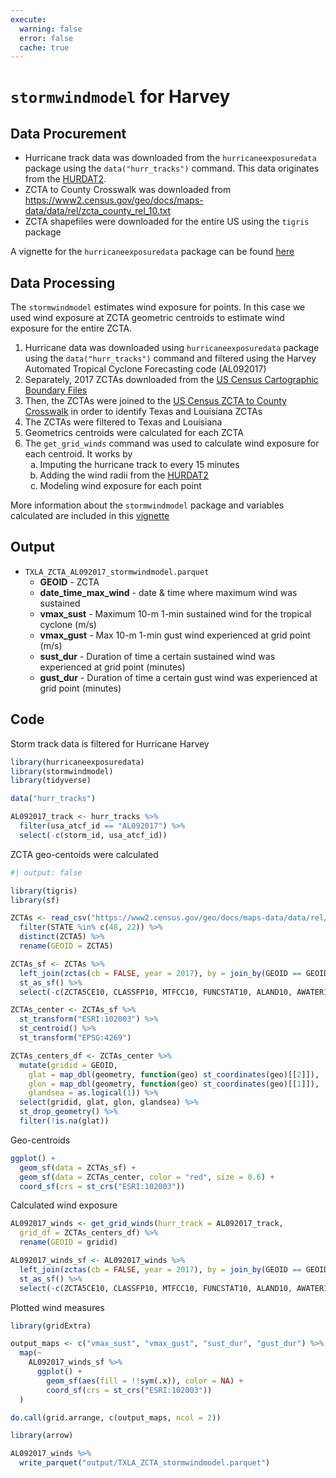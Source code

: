 ```yaml
---
execute:
  warning: false
  error: false
  cache: true
---
```


# `stormwindmodel` for Harvey

## Data Procurement

*   Hurricane track data was downloaded from the `hurricaneexposuredata` package using the `data("hurr_tracks")` command. This data originates from the [HURDAT2](https://www.nhc.noaa.gov/data/).
*   ZCTA to County Crosswalk was downloaded from <https://www2.census.gov/geo/docs/maps-data/data/rel/zcta_county_rel_10.txt>
*   ZCTA shapefiles were downloaded for the entire US using the `tigris` package

A vignette for the `hurricaneexposuredata` package can be found [here](https://cran.r-project.org/web/packages/hurricaneexposure/vignettes/hurricaneexposure.html)

## Data Processing

The `stormwindmodel` estimates wind exposure for points. In this case we used wind exposure at ZCTA geometric centroids to estimate wind exposure for the entire ZCTA.

1.  Hurricane data was downloaded using `hurricaneexposuredata` package using the `data("hurr_tracks")` command and filtered using the Harvey Automated Tropical Cyclone Forecasting code (AL092017)
2.  Separately, 2017 ZCTAs downloaded from the [US Census Cartographic Boundary Files](https://www.census.gov/geographies/mapping-files/time-series/geo/carto-boundary-file.2017.html#list-tab-1556094155)
3.  Then, the ZCTAs were joined to the [US Census ZCTA to County Crosswalk](https://www2.census.gov/geo/docs/maps-data/data/rel/zcta_county_rel_10.txt) in order to identify Texas and Louisiana ZCTAs
4.  The ZCTAs were filtered to Texas and Louisiana
5.  Geometrics centroids were calculated for each ZCTA
6.  The `get_grid_winds` command was used to calculate wind exposure for each centroid. It works by
    a.  Imputing the hurricane track to every 15 minutes
    b.  Adding the wind radii from the [HURDAT2](https://www.nhc.noaa.gov/data/)
    c.  Modeling wind exposure for each point

More information about the `stormwindmodel` package and variables calculated are included in this [vignette](https://cran.r-hub.io/web/packages/stormwindmodel/vignettes/Details.html)

## Output

-   `TXLA_ZCTA_AL092017_stormwindmodel.parquet`
    -   **GEOID** - ZCTA
    -   **date_time_max_wind** - date & time where maximum wind was sustained
    -   **vmax_sust** - Maximum 10-m 1-min sustained wind for the tropical cyclone (m/s)
    -   **vmax_gust** - Max 10-m 1-min gust wind experienced at grid point (m/s)
    -   **sust_dur** - Duration of time a certain sustained wind was experienced at grid point (minutes)
    -   **gust_dur** - Duration of time a certain gust wind was experienced at grid point (minutes)

## Code
Storm track data is filtered for Hurricane Harvey
```r
library(hurricaneexposuredata)
library(stormwindmodel)
library(tidyverse)

data("hurr_tracks")

AL092017_track <- hurr_tracks %>%
  filter(usa_atcf_id == "AL092017") %>%
  select(-c(storm_id, usa_atcf_id))
```

ZCTA geo-centoids were calculated
```r
#| output: false

library(tigris)
library(sf)

ZCTAs <- read_csv("https://www2.census.gov/geo/docs/maps-data/data/rel/zcta_county_rel_10.txt") %>%
  filter(STATE %in% c(48, 22)) %>%
  distinct(ZCTA5) %>%
  rename(GEOID = ZCTA5)

ZCTAs_sf <- ZCTAs %>%
  left_join(zctas(cb = FALSE, year = 2017), by = join_by(GEOID == GEOID10)) %>%
  st_as_sf() %>%
  select(-c(ZCTA5CE10, CLASSFP10, MTFCC10, FUNCSTAT10, ALAND10, AWATER10, INTPTLAT10, INTPTLON10))

ZCTAs_center <- ZCTAs_sf %>%
  st_transform("ESRI:102003") %>%
  st_centroid() %>%
  st_transform("EPSG:4269")

ZCTAs_centers_df <- ZCTAs_center %>%
  mutate(gridid = GEOID,
    glat = map_dbl(geometry, function(geo) st_coordinates(geo)[[2]]),
    glon = map_dbl(geometry, function(geo) st_coordinates(geo)[[1]]),
    glandsea = as.logical(1)) %>%
  select(gridid, glat, glon, glandsea) %>%
  st_drop_geometry() %>%
  filter(!is.na(glat))
```

Geo-centroids
```r
ggplot() + 
  geom_sf(data = ZCTAs_sf) + 
  geom_sf(data = ZCTAs_center, color = "red", size = 0.6) +
  coord_sf(crs = st_crs("ESRI:102003"))
```

Calculated wind exposure
```r
AL092017_winds <- get_grid_winds(hurr_track = AL092017_track, 
  grid_df = ZCTAs_centers_df) %>%
  rename(GEOID = gridid)
```

```r
AL092017_winds_sf <- AL092017_winds %>%
  left_join(zctas(cb = FALSE, year = 2017), by = join_by(GEOID == GEOID10)) %>%
  st_as_sf() %>%
  select(-c(ZCTA5CE10, CLASSFP10, MTFCC10, FUNCSTAT10, ALAND10, AWATER10, INTPTLAT10, INTPTLON10))
```

Plotted wind measures
```r
library(gridExtra)

output_maps <- c("vmax_sust", "vmax_gust", "sust_dur", "gust_dur") %>%
  map(~
    AL092017_winds_sf %>%
      ggplot() +
        geom_sf(aes(fill = !!sym(.x)), color = NA) +
        coord_sf(crs = st_crs("ESRI:102003"))
  )

do.call(grid.arrange, c(output_maps, ncol = 2))
```

```r
library(arrow)

AL092017_winds %>%
  write_parquet("output/TXLA_ZCTA_stormwindmodel.parquet")
```